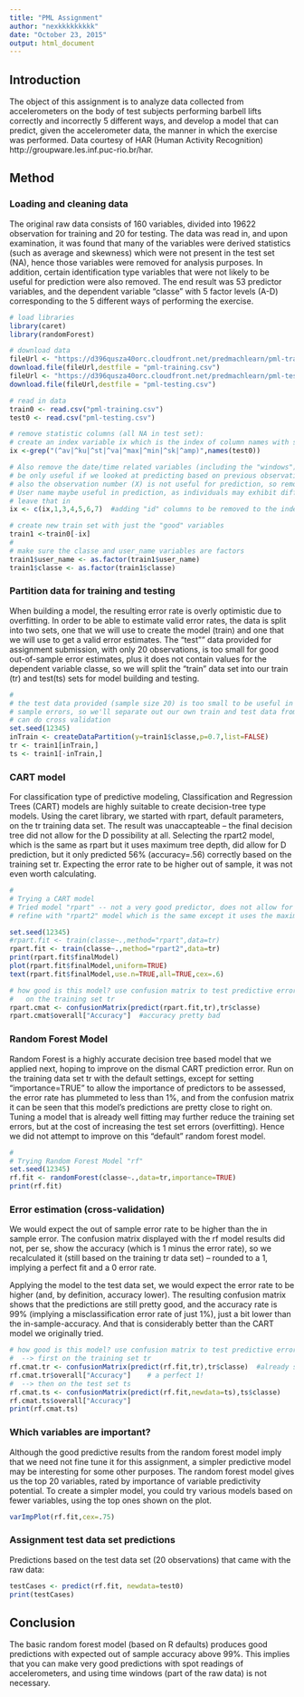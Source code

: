 ```yaml
---
title: "PML Assignment"
author: "nexkkkkkkkkk"
date: "October 23, 2015"
output: html_document
---
```


## Introduction
The object of this assignment is to analyze data collected from accelerometers on the body of test subjects performing barbell lifts correctly and incorrectly 5 different ways, and develop a model that can predict, given the accelerometer data, the manner in which the exercise was performed. Data courtesy of HAR (Human Activity Recognition) http://groupware.les.inf.puc-rio.br/har.

## Method
### Loading and cleaning data
The original raw data consists of 160 variables, divided into 19622 observation for training and 20 for testing. The data was read in, and upon examination, it was found that many of the variables were derived statistics (such as average and skewness) which were not present in the test set (NA), hence those variables were removed for analysis purposes.  In addition, certain identification type variables that were not likely to be useful for prediction were also removed. The end result was 53 predictor variables, and the dependent variable "classe" with 5 factor levels (A-D) corresponding to the 5 different ways of performing the exercise.

```r
# load libraries
library(caret)
library(randomForest)

# download data
fileUrl <- "https://d396qusza40orc.cloudfront.net/predmachlearn/pml-training.csv"
download.file(fileUrl,destfile = "pml-training.csv") 
fileUrl <- "https://d396qusza40orc.cloudfront.net/predmachlearn/pml-testing.csv"
download.file(fileUrl,destfile = "pml-testing.csv")

# read in data
train0 <- read.csv("pml-training.csv")
test0 <- read.csv("pml-testing.csv")

# remove statistic columns (all NA in test set):
# create an index variable ix which is the index of column names with stats in it
ix <-grep("(^av|^ku|^st|^va|^max|^min|^sk|^amp)",names(test0)) 

# Also remove the date/time related variables (including the "windows"), because they would 
# be only useful if we looked at predicting based on previous observations;
# also the observation number (X) is not useful for prediction, so remove that too.
# User name maybe useful in prediction, as individuals may exhibit different techniques, so
# leave that in
ix <- c(ix,1,3,4,5,6,7)  #adding "id" columns to be removed to the index

# create new train set with just the "good" variables
train1 <-train0[-ix]
#
# make sure the classe and user_name variables are factors
train1$user_name <- as.factor(train1$user_name)
train1$classe <- as.factor(train1$classe)

```

### Partition data for training and testing
When building a model, the resulting error rate is overly optimistic due to overfitting. In order to be able to estimate valid error rates, the data is split into two sets, one that we will use to create the model (train) and one that we will use to get a valid error estimates.  The "test"" data provided for assignment submission, with only 20 observations, is too small for good out-of-sample error estimates, plus it does not contain values for the dependent variable classe, so we will split the "train" data set into our train (tr) and test(ts) sets for model building and testing.

```r
#
# the test data provided (sample size 20) is too small to be useful in evaluating out of
# sample errors, so we'll separate out our own train and test data from train1 so that we
# can do cross validation
set.seed(12345)
inTrain <- createDataPartition(y=train1$classe,p=0.7,list=FALSE)
tr <- train1[inTrain,]
ts <- train1[-inTrain,]

```
### CART model
For classification type of predictive modeling, Classification and Regression Trees (CART) models are highly suitable to create decision-tree type models.  Using the caret library, we started with rpart, default parameters, on the tr training data set. The result was unaccapteable -- the final decision tree did not allow for the D possibility at all. Selecting the rpart2 model, which is the same as rpart but it uses maximum tree depth, did allow for D prediction, but it only predicted 56% (accuracy=.56) correctly based on the training set tr.  Expecting the error rate to be higher out of sample, it was not even worth calculating.

```r

#
# Trying a CART model
# Tried model "rpart" -- not a very good predictor, does not allow for D possibility; 
# refine with "rpart2" model which is the same except it uses the maximum tree depth.

set.seed(12345)
#rpart.fit <- train(classe~.,method="rpart",data=tr)
rpart.fit <- train(classe~.,method="rpart2",data=tr)
print(rpart.fit$finalModel)
plot(rpart.fit$finalModel,uniform=TRUE)
text(rpart.fit$finalModel,use.n=TRUE,all=TRUE,cex=.6)

# how good is this model? use confusion matrix to test predictive error 
#   on the training set tr
rpart.cmat <- confusionMatrix(predict(rpart.fit,tr),tr$classe)  
rpart.cmat$overall["Accuracy"]  #accuracy pretty bad
```

### Random Forest Model
Random Forest is a highly accurate decision tree based model that we applied next, hoping to improve on the dismal CART prediction error. Run on the training data set tr with the default settings, except for setting "importance=TRUE" to allow the importance of predictors to be assessed, the error rate has plummeted to less than 1%, and from the confusion matrix it can be seen that this model's predictions are pretty close to right on. Tuning a model that is already well fitting may further reduce the training set errors, but at the cost of increasing the test set errors (overfitting). Hence we did not attempt to improve on this "default" random forest model.

```r
#
# Trying Random Forest Model "rf"
set.seed(12345)
rf.fit <- randomForest(classe~.,data=tr,importance=TRUE)
print(rf.fit)
```

### Error estimation (cross-validation)
We would expect the out of sample error rate to be higher than the in sample error. The confusion matrix displayed with the rf model results did not, per se, show the accuracy (which is 1 minus the error rate), so we recalculated it (still based on the training tr data set) -- rounded to a 1, implying a perfect fit and a 0 error rate.  

Applying the model to the test data set, we would expect the error rate to be higher (and, by definition, accuracy lower). The resulting confusion matrix shows that the predictions are still pretty good, and the accuracy rate is 99% (implying a misclassification error rate of just 1%), just a bit lower than the in-sample-accuracy.  And that is considerably better than the CART model we originally tried.

```r

# how good is this model? use confusion matrix to test predictive error
#  --> first on the training set tr
rf.cmat.tr <- confusionMatrix(predict(rf.fit,tr),tr$classe)  #already shown in rf.fit 
rf.cmat.tr$overall["Accuracy"]    # a perfect 1!
#  --> then on the test set ts
rf.cmat.ts <- confusionMatrix(predict(rf.fit,newdata=ts),ts$classe)  
rf.cmat.ts$overall["Accuracy"]
print(rf.cmat.ts)
```

### Which variables are important?
Although the good predictive results from the random forest model imply that we need not fine tune it for this assignment, a simpler predictive model may be interesting for some other purposes.  The random forest model gives us the top 20 variables, rated by importance of variable predictivity potential.  To create a simpler model, you could try various models based on fewer variables, using the top ones shown on the plot.

```r
varImpPlot(rf.fit,cex=.75)

```

### Assignment test data set predictions
Predictions based on the test data set (20 observations) that came with the raw data:
```r
testCases <- predict(rf.fit, newdata=test0)
print(testCases)
```
## Conclusion
The basic random forest model (based on R defaults) produces good predictions with expected out of sample accuracy above 99%. This implies that you can make very good predictions with spot readings of accelerometers, and using time windows (part of the raw data) is not necessary.

